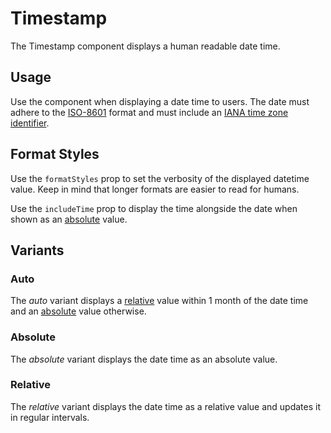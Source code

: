 
<Meta of={Stories} />

# Timestamp

<Status variant="stable" />

The Timestamp component displays a human readable date time.

<Story of={Stories.Base} />
<Props />

## Usage

Use the component when displaying a date time to users. The date must adhere to the [ISO-8601](https://en.wikipedia.org/wiki/ISO_8601) format and must include an [IANA time zone identifier](https://en.wikipedia.org/wiki/List_of_tz_database_time_zones).

## Format Styles

Use the `formatStyles` prop to set the verbosity of the displayed datetime value. Keep in mind that longer formats are easier to read for humans.

Use the `includeTime` prop to display the time alongside the date when shown as an [absolute](#absolute) value.

<Story of={Stories.FormatStyles} />

## Variants

### Auto

The _auto_ variant displays a [relative](#relative) value within 1 month of the date time and an [absolute](#absolute) value otherwise.

### Absolute

The _absolute_ variant displays the date time as an absolute value.

<Story of={Stories.Absolute} />

### Relative

The _relative_ variant displays the date time as a relative value and updates it in regular intervals.

<Story of={Stories.Relative} />
